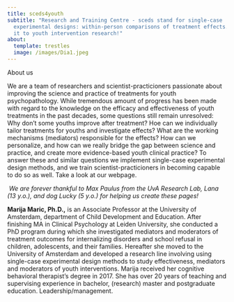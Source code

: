 ```yaml
---
title: sceds4youth
subtitle: "Research and Training Centre - sceds stand for single-case
  experimental designs: within-person comparisons of treatment effects. we apply
  it to youth intervention research!"
about:
  template: trestles
  image: /images/Dia1.jpeg
---
```

About us

We are a team of researchers and scientist-practicioners passionate about improving the science and practice of treatments for youth psychopathology. While tremendous amount of progress has been made with regard to the knowledge on the efficacy and effectiveness of youth treatments in the past decades, some questions still remain unresolved: Why don’t some youths improve after treatment? Hoe can we individually tailor treatments for youths and investigate effects? What are the working mechanisms (mediators) responsible for the effects? How can we personalize, and how can we really bridge the gap between science and practice, and create more evidence-based youth clinical practice? To answer these and similar questions we implement single-case experimental design methods, and we train scientist-practicioners in becoming capable to do so as well. Take a look at our webpage.

 _We are forever thankful to Max Paulus from the UvA Research Lab, Lana (13 y.o.), and dog Lucky (5 y.o.) for helping us create these pages!_

**Marija Maric, Ph.D.,** is an Associate Professor at the University of Amsterdam, department of Child Development and Education. After finishing MA in Clinical Psychology at Leiden University, she conducted a PhD program during which she investigated mediators and moderators of treatment outcomes for internalizing disorders and school refusal in children, adolescents, and their families. Hereafter she moved to the University of Amsterdam and developed a research line involving using single-case experimental design methods to study effectiveness, mediators and moderators of youth interventions. Marija received her cognitive behavioral therapist’s degree in 2017. She has over 20 years of teaching and supervising experience in bachelor, (research) master and postgraduate education. Leadership/management.